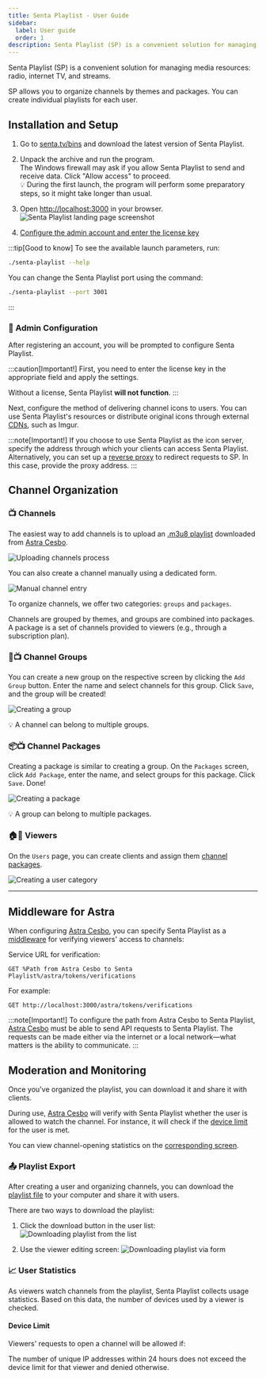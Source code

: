 ```yaml
---
title: Senta Playlist - User Guide
sidebar:
  label: User guide
  order: 1
description: Senta Playlist (SP) is a convenient solution for managing media resources - radio, internet TV, and streams.
---
```


Senta Playlist (SP) is a convenient solution for managing media resources: radio, internet TV, and streams.

SP allows you to organize channels by themes and packages. You can create individual playlists for each user.

## Installation and Setup

<Steps>

1. Go to [senta.tv/bins](https://senta.tv/bins) and download the latest version of Senta Playlist.

1. Unpack the archive and run the program.<br/>
  <Badge text="Windows" variant="note" /> The Windows firewall may ask if you allow Senta Playlist to send and receive data. Click "Allow access" to proceed.<br/>
  💡 During the first launch, the program will perform some preparatory steps, so it might take longer than usual.<br/>

1. Open [http://localhost:3000](http://localhost:3000) in your browser.
  ![Senta Playlist landing page screenshot](https://cesbo.b-cdn.net/senta/help/v3/Senta_Playlist_Landing.jpg)

1. [Configure the admin account and enter the license key](#-admin-configuration)

</Steps>

:::tip[Good to know]
To see the available launch parameters, run:
```sh
./senta-playlist --help
```

You can change the Senta Playlist port using the command:
```sh
./senta-playlist --port 3001
```
:::

### 🔑 Admin Configuration

After registering an account, you will be prompted to configure Senta Playlist.

:::caution[Important!]
First, you need to enter the license key in the appropriate field and apply the settings.

Without a license, Senta Playlist **will not function**.
:::

Next, configure the method of delivering channel icons to users. You can use Senta Playlist's resources or distribute original icons through external [CDNs](https://en.wikipedia.org/wiki/Content_Delivery_Network), such as Imgur.

:::note[Important!]
If you choose to use Senta Playlist as the icon server, specify the address through which your clients can access Senta Playlist. Alternatively, you can set up a [reverse proxy](https://en.wikipedia.org/wiki/Reverse_proxy) to redirect requests to SP. In this case, provide the proxy address.
:::

## Channel Organization

### 📺 Channels

The easiest way to add channels is to upload an [.m3u8 playlist](https://open-file.ru/types/m3u8) downloaded from [Astra Cesbo](https://help.cesbo.com/astra/getting-started).

![Uploading channels process](https://cesbo.b-cdn.net/senta/help/v3/uploading_channels.gif "Uploading channels process")

You can also create a channel manually using a dedicated form.

![Manual channel entry](https://cesbo.b-cdn.net/senta/help/v3/manually_entering_channel.gif "Manual channel entry")

To organize channels, we offer two categories: `groups` and `packages`.

Channels are grouped by themes, and groups are combined into packages. A package is a set of channels provided to viewers (e.g., through a subscription plan).

### 🎨📺 Channel Groups

You can create a new group on the respective screen by clicking the `Add Group` button. Enter the name and select channels for this group. Click `Save`, and the group will be created!

![Creating a group](https://cesbo.b-cdn.net/senta/help/v3/creating_a_group.gif "Creating a group")

💡 A channel can belong to multiple groups.

### 📦📺 Channel Packages

Creating a package is similar to creating a group. On the `Packages` screen, click `Add Package`, enter the name, and select groups for this package. Click `Save`. Done!

![Creating a package](https://cesbo.b-cdn.net/senta/help/v3/creating_a_package.gif "Creating a package")

💡 A group can belong to multiple packages.

### 🏠📡 Viewers

On the `Users` page, you can create clients and assign them [channel packages](#-channel-packages).

![Creating a user category](https://cesbo.b-cdn.net/senta/help/v3/creating_a_user.gif "Creating a user category")

---

## Middleware for Astra

When configuring [Astra Cesbo](https://help.cesbo.com/astra/getting-started), you can specify Senta Playlist as a [middleware](https://help.cesbo.com/astra/delivery/http-hls-auth/middleware#http-request) for verifying viewers' access to channels:

Service URL for verification:

```
GET %Path from Astra Cesbo to Senta Playlist%/astra/tokens/verifications
```

For example:
```
GET http://localhost:3000/astra/tokens/verifications
```

:::note[Important!]
To configure the path from Astra Cesbo to Senta Playlist, [Astra Cesbo](https://help.cesbo.com/astra/getting-started) must be able to send API requests to Senta Playlist. The requests can be made either via the internet or a local network—what matters is the ability to communicate.
:::

## Moderation and Monitoring

Once you've organized the playlist, you can download it and share it with clients.

During use, [Astra Cesbo](https://help.cesbo.com/astra/delivery/http-hls-auth/middleware#http-request) will verify with Senta Playlist whether the user is allowed to watch the channel. For instance, it will check if the [device limit](#device-limit) for the user is met.

You can view channel-opening statistics on the [corresponding screen](#-user-statistics).

### 📤 Playlist Export

After creating a user and organizing channels, you can download the [playlist file](https://open-file.ru/types/m3u8) to your computer and share it with users.

There are two ways to download the playlist:

1. Click the download button in the user list:
![Downloading playlist from the list](https://cesbo.b-cdn.net/senta/help/v3/download_directly.gif "Downloading playlist from the list")

2. Use the viewer editing screen:
![Downloading playlist via form](https://cesbo.b-cdn.net/senta/help/v3/download_via_form.gif "Downloading playlist via form")

### 📈 User Statistics

As viewers watch channels from the playlist, Senta Playlist collects usage statistics. Based on this data, the number of devices used by a viewer is checked.

#### Device Limit

Viewers' requests to open a channel will be allowed if:

The number of unique IP addresses within 24 hours does not exceed the device limit for that viewer and denied otherwise.
